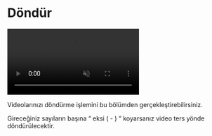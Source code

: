 # Döndür

<video autoPlay muted loop controls>
  <source src="/dondur.mp4" type="video/mp4" />
  Your browser does not support the video tag.
</video>



Videolarınızı döndürme işlemini bu bölümden gerçekleştirebilirsiniz. 

Gireceğiniz sayıların başına “ eksi ( - ) “ koyarsanız video ters yönde döndürülecektir.